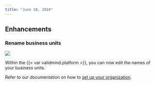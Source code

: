 ```yaml
---
title: "June 10, 2024"
---
```


## Enhancements

<!---
PR #738: [VALIDMIND-178] Edit business unit title
URL: https://github.com/validmind/frontend/pull/738
Labels: enhancement, servicerocket
--->
### Rename business units

![](edit-business-units.gif){fig-alt="A gif showing you the edit business unit name capability"}

Within the {{< var validmind.platform >}}, you can now edit the names of your business units. 

::: {.callout title="Learn more about business units"}
Refer to our documentation on how to [set up your organization](/guide/configuration/set-up-your-organization.qmd#business-units).
:::

<!-- ## Other -->

<!---
PR #776: Adds button to Invite Users
URL: https://github.com/validmind/frontend/pull/776
Labels: 
--->
<!-- ### Add send invite button

This had no external release notes but no `internal tag so I am commenting it out. -->



